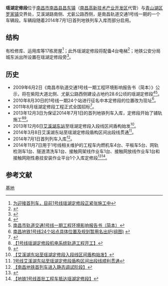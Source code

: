 {{Station Infobox
|Station Name = 瑶湖定修段
|Engname =
|Linecolor1 = #{{南昌地铁识别色|1}}
|Image = 瑶湖定修段 20150121 154436.jpg
|Caption = 
|Number = 
|Code = 
|Location = [[南昌市|南昌市]][[南昌县|南昌县]][[昌东镇|昌东镇]]与[[青山湖区|青山湖区]][[罗家镇|罗家镇]]交界处，艾溪湖路南侧、尤氨公路西侧
|Coord = {{Coord|28.66728|N|115.99914|E|format=dms|display=inline,title|type:railwaystation_region:CN}}
|Colour = 
|Type = 车辆段
|Line = {{南昌地铁线路名|1|block}}
|Open = 
|Interchange = 
|Platformtype=
|Platform = 
|Exit = 
|Openhours = 
|Time First = 
|Time Last = 
|Map = 
}}
'''瑶湖定修段'''位于[[南昌市|南昌市]][[南昌县|南昌县]][[昌东镇|昌东镇]]（[[南昌高新技术产业开发区|南昌高新技术产业开发区]]代管）与[[青山湖区|青山湖区]][[罗家镇|罗家镇]]交界处，艾溪湖路南侧、尤氨公路西侧，是南昌轨道交通1号线一期的一个车辆段。车辆段随着2014年7月1日首列地铁列车入库而部分启用。

== 结构 ==
有检修库、运用库等17栋房屋<ref>[http://weibo.com/2673596701/B8D7YrJws 为迎接首列车，目前1号线瑶湖定修段正紧张施工中]</ref>；此外瑶湖定修段将配备4台电梯<ref>{{Cite web |url=http://jndsb.jxnews.com.cn/system/2011/05/19/011665719.shtml |title=南昌地铁1号线将装171台自动扶梯 |access-date=2014-12-12 |archive-date=2014-12-13 |archive-url=https://web.archive.org/web/20141213024205/http://jndsb.jxnews.com.cn/system/2011/05/19/011665719.shtml |dead-url=no }}</ref>；地铁公安分局城东派出所设置在瑶湖定修段旁<ref>{{Cite web |url=http://jndsb.jxnews.com.cn/system/2012/12/21/012222539.shtml |title=地铁城东派出所拟设瑶湖 |access-date=2014-12-12 |archive-date=2014-12-13 |archive-url=https://web.archive.org/web/20141213024301/http://jndsb.jxnews.com.cn/system/2012/12/21/012222539.shtml |dead-url=no }}</ref>。

== 历史 ==
* 2009年6月2日《南昌市轨道交通1号线一期工程环境影响报告书（简本）》公示，将在紫阳大道北侧、尤氨公路西侧建设占地约28.6公顷的瑶湖定修段<ref>{{Cite web |url=http://bbs.railcn.net/thread-275044-1-1.html |title=南昌市轨道交通1号线一期工程环境影响报告书 |accessdate=2014-12-12 |archive-date=2016-08-11 |archive-url=https://web.archive.org/web/20160811042616/http://bbs.railcn.net/thread-275044-1-1.html |dead-url=yes }}</ref><ref>[https://web.archive.org/web/20091227062216/http://www.crfsdi.com.cn/hpgs.asp 南昌市轨道交通1号线一期工程环境影响报告书（简本）]</ref>。
* 2010年8月30日的1号线一期24个站进行征名中本定修段的位置改为现址<ref>[http://news.jxgdw.com/jszg/1388252.html 南昌地铁1号线24个站点具体位置及规划暂用名出炉(组图)] {{Wayback|url=http://news.jxgdw.com/jszg/1388252.html |date=20141211073448 }}</ref>。
* 2011年8月瑶湖定修段工程正式全国招标<ref>{{Cite web |url=http://www.jxnews.com.cn/xxrb/system/2011/10/08/011788789.shtml |title=南昌地铁1号线停车场设在蛟桥镇 |access-date=2014-12-12 |archive-date=2014-12-13 |archive-url=https://web.archive.org/web/20141213024209/http://www.jxnews.com.cn/xxrb/system/2011/10/08/011788789.shtml |dead-url=no }}</ref>。
* 2013年12月3日为保证2014年7月1日的首列地铁列车入库，定修段开始了铺轨施工<ref>[http://weibo.com/2673596701/AlA7gcQxp 【1号线瑶湖定修段机电系统轨道工程开工】]</ref><ref>{{Cite web |url=http://jiangxi.jxnews.com.cn/system/2013/12/03/012835715.shtml |title=南昌地铁1号线开始铺轨 瑶湖定修段已铺设约400米(图) |access-date=2014-12-12 |archive-date=2014-12-13 |archive-url=https://web.archive.org/web/20141213025633/http://jiangxi.jxnews.com.cn/system/2013/12/03/012835715.shtml |dead-url=no }}</ref>。
* 2013年12月6日[[艾溪湖东站|艾溪湖东站]]至瑶湖定修段入段线区间盾构始发<ref>[http://weibo.com/2673596701/Am0Oaum5i 【艾溪湖东站至瑶湖定修段入段线区间盾构始发】]</ref>。
* 2014年3月8日艾溪湖东站至瑶湖定修段盾构区间出段线贯通<ref>[http://weibo.com/2673596701/AAiIsxjJl 1号线艾溪湖东站至瑶湖定修段盾构区间出段线顺利贯通]</ref>。
* 2014年7月1日首列列车入库<ref>[http://weibo.com/2673596701/BbykccuN0 【南昌地铁首列车进入静态调试阶段】]</ref>。
* 2014年11月7日用于1号线相关维护的工程车内燃机车4台、平板车5台、网轨检测车1台、隧道清洗车1台、接触网架线作业车1台、接触网放线作业车1台和接触网刚性悬挂安装作业平台1个入库定修段<ref>{{Cite web |url=http://jiangxi.jxnews.com.cn/system/2014/11/07/013422018.shtml |title=南昌地铁首批工程车前来“报到” 最高运行速度为80km/h |access-date=2014-12-12 |archive-date=2019-07-22 |archive-url=https://web.archive.org/web/20190722011926/http://jiangxi.jxnews.com.cn/system/2014/11/07/013422018.shtml |dead-url=no }}</ref><ref>[http://weibo.com/2673596701/Bv8O6dKEq 【地铁1号线首批工程车抵达瑶湖定修段】]</ref>。

== 参考文献 ==
{{commonscat|Yaohu Lake Rail Yard}}
{{Reflist|colwidth=30em}}

{{Start rail box|[[南昌地铁|南昌地铁]]}} 
{{s-inop|[[艾溪湖东站|艾溪湖东]]}} 
{{s-line|艾溪湖东站至瑶湖定修段区间||#{{南昌地铁识别色|1}}}} 
{{Terminus}}
{{End box}} 

{{南昌轨道交通1号线|nocat}}

[[Category:南昌地铁1号线|基地]]